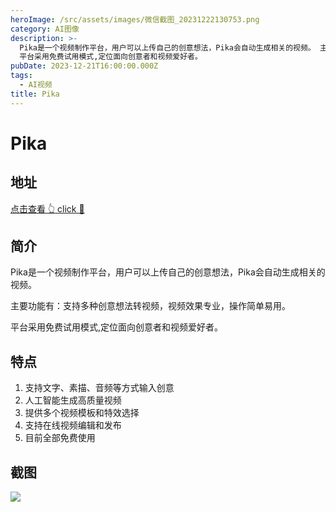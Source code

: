 ```yaml
---
heroImage: /src/assets/images/微信截图_20231222130753.png
category: AI图像
description: >-
  Pika是一个视频制作平台，用户可以上传自己的创意想法，Pika会自动生成相关的视频。 主要功能有：支持多种创意想法转视频，视频效果专业，操作简单易用。
  平台采用免费试用模式,定位面向创意者和视频爱好者。
pubDate: 2023-12-21T16:00:00.000Z
tags:
  - AI视频
title: Pika
---
```


# Pika

## 地址

<a href="https://pika.art/" target="_blank">
  <div class="tooltip-container">
    <span class="text">点击查看 👆</span>
    <span> click 👋</span>
  </div>
</a>

## 简介

Pika是一个视频制作平台，用户可以上传自己的创意想法，Pika会自动生成相关的视频。

主要功能有：支持多种创意想法转视频，视频效果专业，操作简单易用。

平台采用免费试用模式,定位面向创意者和视频爱好者。

## 特点

1. 支持文字、素描、音频等方式输入创意
2. 人工智能生成高质量视频
3. 提供多个视频模板和特效选择
4. 支持在线视频编辑和发布
5. 目前全部免费使用

## 截图

![](/src/assets/images/微信截图_20231222130753.png)
